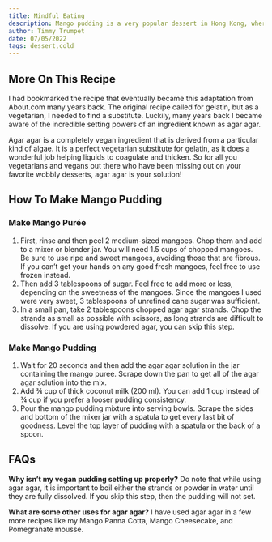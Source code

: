 ```yaml
---
title: Mindful Eating
description: Mango pudding is a very popular dessert in Hong Kong, where pudding is eaten as a traditional British food.
author: Timmy Trumpet
date: 07/05/2022
tags: dessert,cold
---
```


## More On This Recipe

I had bookmarked the recipe that eventually became this adaptation from About.com many years back.
The original recipe called for gelatin, but as a vegetarian, I needed to find a substitute.
Luckily, many years back I became aware of the incredible setting powers of an ingredient known
as agar agar.

Agar agar is a completely vegan ingredient that is derived from a particular kind of algae.
It is a perfect vegetarian substitute for gelatin, as it does a wonderful job helping liquids
to coagulate and thicken. So for all you vegetarians and vegans out there who have been missing
out on your favorite wobbly desserts, agar agar is your solution!

## How To Make Mango Pudding

### Make Mango Purée

1. First, rinse and then peel 2 medium-sized mangoes. Chop them and add to a mixer or blender jar. You will need 1.5 cups of chopped mangoes.
Be sure to use ripe and sweet mangoes, avoiding those that are fibrous. If you can’t get your hands on any good fresh mangoes, feel free to use frozen instead.
2. Then add 3 tablespoons of sugar. Feel free to add more or less, depending on the sweetness of the mangoes. Since the mangoes I used were very sweet, 3 tablespoons of unrefined cane sugar was sufficient.
3.  In a small pan, take 2 tablespoons chopped agar agar strands. Chop the strands as small as possible with scissors, as long strands are difficult to dissolve. If you are using powdered agar, you can skip this step.

### Make Mango Pudding
1. Wait for 20 seconds and then add the agar agar solution in the jar containing the mango puree. Scrape down the pan to get all of the agar agar solution into the mix.
2. Add ¾ cup of thick coconut milk (200 ml). You can add 1 cup instead of ¾ cup if you prefer a looser pudding consistency.
3. Pour the mango pudding mixture into serving bowls. Scrape the sides and bottom of the mixer jar with a spatula to get every last bit of goodness. Level the top layer of pudding with a spatula or the back of a spoon.

## FAQs
**Why isn’t my vegan pudding setting up properly?**
Do note that while using agar agar, it is important to boil either the strands or powder in water until they are fully dissolved. If you skip this step, then the pudding will not set.

**What are some other uses for agar agar?**
I have used agar agar in a few more recipes like my Mango Panna Cotta, Mango Cheesecake, and Pomegranate mousse.